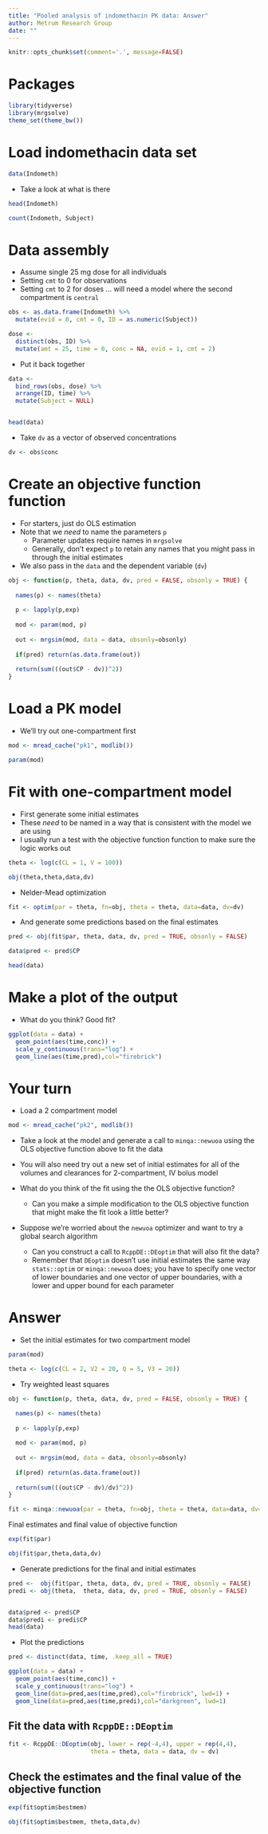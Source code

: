 ```yaml
--- 
title: "Pooled analysis of indomethacin PK data: Answer"
author: Metrum Research Group
date: ""
---
```


```r
knitr::opts_chunk$set(comment='.', message=FALSE)
```

# Packages

```r
library(tidyverse)
library(mrgsolve)
theme_set(theme_bw())
```

# Load indomethacin data set
```r
data(Indometh)
```

- Take a look at what is there
```r
head(Indometh)

count(Indometh, Subject)
```

# Data assembly 

- Assume single 25 mg dose for all individuals
- Setting `cmt` to 0 for observations
- Setting `cmt` to 2 for doses ... will need a model 
where the second compartment is `central`

```r
obs <- as.data.frame(Indometh) %>% 
  mutate(evid = 0, cmt = 0, ID = as.numeric(Subject)) 

dose <- 
  distinct(obs, ID) %>% 
  mutate(amt = 25, time = 0, conc = NA, evid = 1, cmt = 2)
```

- Put it back together 

```r
data <- 
  bind_rows(obs, dose) %>% 
  arrange(ID, time) %>%
  mutate(Subject = NULL)


head(data)
```


- Take `dv` as a vector of observed concentrations

```r
dv <- obs$conc
```


# Create an objective function function

- For starters, just do OLS estimation
- Note that we _need_ to name the parameters `p`
    - Parameter updates require names in `mrgsolve`
    - Generally, don't expect `p` to retain any names that you might
    pass in through the initial estimates
- We also pass in the `data` and the dependent variable (`dv`)

```r
obj <- function(p, theta, data, dv, pred = FALSE, obsonly = TRUE) {
  
  names(p) <- names(theta)
  
  p <- lapply(p,exp)
  
  mod <- param(mod, p)
  
  out <- mrgsim(mod, data = data, obsonly=obsonly)
  
  if(pred) return(as.data.frame(out))
  
  return(sum(((out$CP - dv))^2))
}
```

# Load a PK model 

- We'll try out one-compartment first
```r
mod <- mread_cache("pk1", modlib())

param(mod)
```

# Fit with one-compartment model

- First generate some initial estimates
- These _need_ to be named in a way that is consistent with
the model we are using
- I usually run a test with the objective function function to 
make sure the logic works out

```r
theta <- log(c(CL = 1, V = 100))

obj(theta,theta,data,dv)
```

- Nelder-Mead optimization
```r
fit <- optim(par = theta, fn=obj, theta = theta, data=data, dv=dv)
```

- And generate some predictions based on the final estimates
```r
pred <- obj(fit$par, theta, data, dv, pred = TRUE, obsonly = FALSE)

data$pred <- pred$CP

head(data)
```

# Make a plot of the output

- What do you think?  Good fit?

```r
ggplot(data = data) + 
  geom_point(aes(time,conc)) + 
  scale_y_continuous(trans="log") + 
  geom_line(aes(time,pred),col="firebrick")
```

# Your turn

- Load a 2 compartment model


```r
mod <- mread_cache("pk2", modlib())
```


- Take a look at the model and generate a call to `minqa::newuoa` using 
the OLS objective function above to fit the data

- You will also need try out a new set of initial estimates for all of
the volumes and clearances for 2-compartment, IV bolus model

- What do you think of the fit using the the OLS objective function?
    - Can you make a simple modification to the OLS objective function
    that might make the fit look a little better?

- Suppose we're worried about the `newuoa` optimizer and want to 
try a global search algorithm
    - Can you construct a call to `RcppDE::DEoptim` that will also 
    fit the data?
    - Remember that `DEoptim` doesn't use initial estimates the 
    same way `stats::optim` or `minqa::newuoa` does; you have to 
    specify one vector of lower boundaries and one vector of 
    upper boundaries, with a lower and upper bound for each parameter



# Answer

- Set the initial estimates for two compartment model

```r
param(mod)

theta <- log(c(CL = 2, V2 = 20, Q = 5, V3 = 20))
```

- Try weighted least squares 

```r
obj <- function(p, theta, data, dv, pred = FALSE, obsonly = TRUE) {

  names(p) <- names(theta)
  
  p <- lapply(p,exp)
  
  mod <- param(mod, p)
  
  out <- mrgsim(mod, data = data, obsonly=obsonly)
  
  if(pred) return(as.data.frame(out))
  
  return(sum(((out$CP - dv)/dv)^2))
}
```

```r
fit <- minqa::newuoa(par = theta, fn=obj, theta = theta, data=data, dv=dv)
```

Final estimates and final value of objective function
```r
exp(fit$par)

obj(fit$par,theta,data,dv)
```

- Generate predictions for the final and initial estimates

```r
pred <-  obj(fit$par, theta, data, dv, pred = TRUE, obsonly = FALSE)
predi <- obj(theta,  theta, data, dv, pred = TRUE, obsonly = FALSE)


data$pred <- pred$CP
data$predi <- predi$CP
head(data)
```

- Plot the predictions
```r
pred <- distinct(data, time, .keep_all = TRUE)

ggplot(data = data) + 
  geom_point(aes(time,conc)) + 
  scale_y_continuous(trans="log") + 
  geom_line(data=pred,aes(time,pred),col="firebrick", lwd=1) +
  geom_line(data=pred,aes(time,predi),col="darkgreen", lwd=1) 
```

## Fit the data with `RcppDE::DEoptim`

```r
fit <- RcppDE::DEoptim(obj, lower = rep(-4,4), upper = rep(4,4), 
                       theta = theta, data = data, dv = dv)

```

## Check the estimates and the final value of the objective function

```r
exp(fit$optim$bestmem)

obj(fit$optim$bestmem, theta,data,dv)
```

